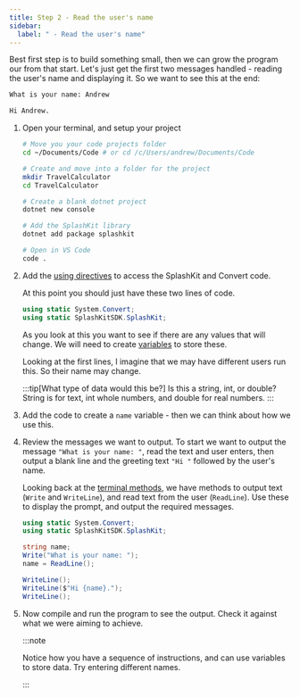 ```yaml
---
title: Step 2 - Read the user's name
sidebar:
  label: " - Read the user's name"
---
```


Best first step is to build something small, then we can grow the program our from that start. Let's just get the first two messages handled - reading the user's name and displaying it. So we want to see this at the end:

```txt
What is your name: Andrew

Hi Andrew.
```

1. Open your terminal, and setup your project

    ```zsh
    # Move you your code projects folder
    cd ~/Documents/Code # or cd /c/Users/andrew/Documents/Code
    
    # Create and move into a folder for the project
    mkdir TravelCalculator
    cd TravelCalculator

    # Create a blank dotnet project
    dotnet new console
    
    # Add the SplashKit library
    dotnet add package splashkit

    # Open in VS Code
    code .
    ```

2. Add the [using directives](/book/part-1-instructions/1-sequence-and-data/0-panorama/1-method-library) to access the SplashKit and Convert code.

    <Accordion>
      <AccordionItem header="Code with using directives">

    At this point you should just have these two lines of code.

    ```csharp
    using static System.Convert;
    using static SplashKitSDK.SplashKit;
    ```

      </AccordionItem>
    </Accordion>

    As you look at this you want to see if there are any values that will change. We will need to create [variables](/book/part-1-instructions/1-sequence-and-data/0-panorama/3-variables) to store these.

    Looking at the first lines, I imagine that we may have different users run this. So their name may change.

    :::tip[What type of data would this be?]
    Is this a string, int, or double? String is for text, int whole numbers, and double for real numbers.
    :::

3. Add the code to create a `name` variable - then we can think about how we use this.
4. Review the messages we want to output. To start we want to output the message `"What is your name: "`, read the text and user enters, then output a blank line and the greeting text `"Hi "` followed by the user's name.
  
    Looking back at the [terminal methods](/book/part-1-instructions/1-sequence-and-data/0-panorama/6-terminal-method-to-use), we have methods to output text (`Write` and `WriteLine`), and read text from the user (`ReadLine`). Use these to display the prompt, and output the required messages.

    <Accordion>
      <AccordionItem header="Reading and using the user name">

    ```cs {3-10}
    using static System.Convert;
    using static SplashKitSDK.SplashKit;

    string name;
    Write("What is your name: ");
    name = ReadLine();

    WriteLine();
    WriteLine($"Hi {name}.");
    WriteLine();
    ```

      </AccordionItem>
    </Accordion>

5. Now compile and run the program to see the output. Check it against what we were aiming to achieve.

    :::note

    Notice how you have a sequence of instructions, and can use variables to store data. Try entering different names.

    :::
